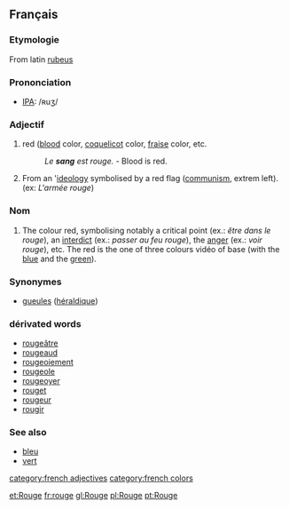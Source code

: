 ==Français==
===Etymologie===
From latin [[rubeus]]
===Prononciation===
*[[w:IPA|IPA]]: /ʀuʒ/
===Adjectif===
# red ([[blood]] color, [[coquelicot]] color, [[fraise]] color, etc. 
#: ''Le '''sang''' est rouge.'' - Blood is red.
# From an '[[ideology]]  symbolised by a red flag ([[communism]], extrem left). (ex: ''L'armée rouge'')
===Nom===
# The colour red, symbolising notably a critical point (ex.: ''être dans le rouge''), an [[interdict]] (ex.: ''passer au feu rouge''), the [[anger]] (ex.: ''voir rouge''), etc. The red is the one of three colours vidéo<!--sic--> of base (with the [[blue]] and the [[green]]).

===Synonymes===
*[[gueules]] ([[héraldique]])
===dérivated words===
*[[rougeâtre]]
*[[rougeaud]]
*[[rougeoiement]]
*[[rougeole]]
*[[rougeoyer]]
*[[rouget]]
*[[rougeur]]
*[[rougir]]

===See also===
*[[bleu]]
*[[vert]]

[[category:french adjectives]]
[[category:french colors]]

[[et:Rouge]]
[[fr:rouge]]
[[gl:Rouge]]
[[pl:Rouge]]
[[pt:Rouge]]